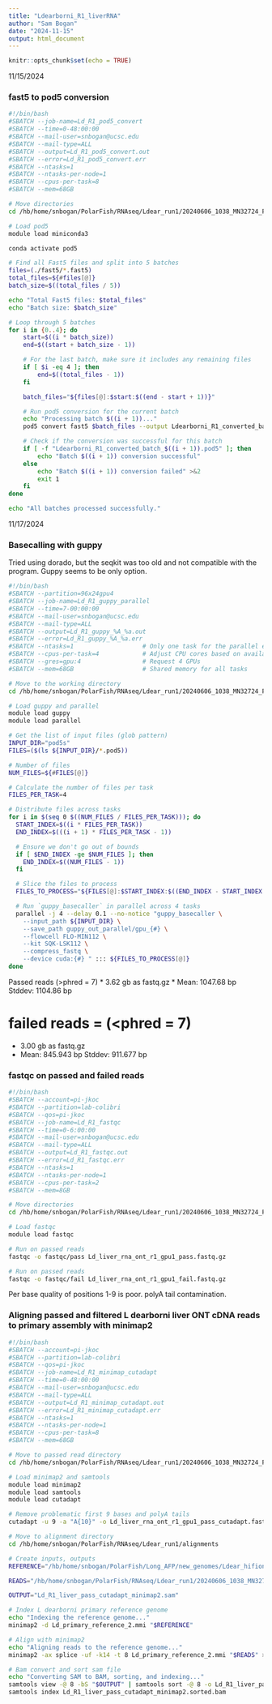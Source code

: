 ```yaml
---
title: "Ldearborni_R1_liverRNA"
author: "Sam Bogan"
date: "2024-11-15"
output: html_document
---
```


```r
knitr::opts_chunk$set(echo = TRUE)
```

11/15/2024

### fast5 to pod5 conversion

```bash

#!/bin/bash
#SBATCH --job-name=Ld_R1_pod5_convert
#SBATCH --time=0-48:00:00
#SBATCH --mail-user=snbogan@ucsc.edu
#SBATCH --mail-type=ALL
#SBATCH --output=Ld_R1_pod5_convert.out
#SBATCH --error=Ld_R1_pod5_convert.err
#SBATCH --ntasks=1
#SBATCH --ntasks-per-node=1
#SBATCH --cpus-per-task=8
#SBATCH --mem=68GB

# Move directories
cd /hb/home/snbogan/PolarFish/RNAseq/Ldear_run1/20240606_1038_MN32724_FAU44241_e56fb14d

# Load pod5
module load miniconda3

conda activate pod5

# Find all Fast5 files and split into 5 batches
files=(./fast5/*.fast5)
total_files=${#files[@]}
batch_size=$((total_files / 5))

echo "Total Fast5 files: $total_files"
echo "Batch size: $batch_size"

# Loop through 5 batches
for i in {0..4}; do
    start=$((i * batch_size))
    end=$((start + batch_size - 1))

    # For the last batch, make sure it includes any remaining files
    if [ $i -eq 4 ]; then
        end=$((total_files - 1))
    fi

    batch_files="${files[@]:$start:$((end - start + 1))}"

    # Run pod5 conversion for the current batch
    echo "Processing batch $((i + 1))..."
    pod5 convert fast5 $batch_files --output Ldearborni_R1_converted_batch_$((i + 1)).pod5

    # Check if the conversion was successful for this batch
    if [ -f "Ldearborni_R1_converted_batch_$((i + 1)).pod5" ]; then
        echo "Batch $((i + 1)) conversion successful"
    else
        echo "Batch $((i + 1)) conversion failed" >&2
        exit 1
    fi
done

echo "All batches processed successfully."


```

11/17/2024

### Basecalling with guppy

Tried using dorado, but the seqkit was too old and not compatible with the program. Guppy seems to be only option.

```bash

#!/bin/bash
#SBATCH --partition=96x24gpu4
#SBATCH --job-name=Ld_R1_guppy_parallel
#SBATCH --time=7-00:00:00
#SBATCH --mail-user=snbogan@ucsc.edu
#SBATCH --mail-type=ALL
#SBATCH --output=Ld_R1_guppy_%A_%a.out
#SBATCH --error=Ld_R1_guppy_%A_%a.err
#SBATCH --ntasks=1                   # Only one task for the parallel execution
#SBATCH --cpus-per-task=4            # Adjust CPU cores based on available resources
#SBATCH --gres=gpu:4                 # Request 4 GPUs
#SBATCH --mem=68GB                   # Shared memory for all tasks

# Move to the working directory
cd /hb/home/snbogan/PolarFish/RNAseq/Ldear_run1/20240606_1038_MN32724_FAU44241_e56fb14d

# Load guppy and parallel
module load guppy
module load parallel

# Get the list of input files (glob pattern)
INPUT_DIR="pod5s"
FILES=($(ls ${INPUT_DIR}/*.pod5))

# Number of files
NUM_FILES=${#FILES[@]}

# Calculate the number of files per task
FILES_PER_TASK=4

# Distribute files across tasks
for i in $(seq 0 $((NUM_FILES / FILES_PER_TASK))); do
  START_INDEX=$((i * FILES_PER_TASK))
  END_INDEX=$(((i + 1) * FILES_PER_TASK - 1))

  # Ensure we don't go out of bounds
  if [ $END_INDEX -ge $NUM_FILES ]; then
    END_INDEX=$((NUM_FILES - 1))
  fi

  # Slice the files to process
  FILES_TO_PROCESS="${FILES[@]:$START_INDEX:$((END_INDEX - START_INDEX + 1))}"

  # Run `guppy_basecaller` in parallel across 4 tasks
  parallel -j 4 --delay 0.1 --no-notice "guppy_basecaller \
    --input_path ${INPUT_DIR} \
    --save_path guppy_out_parallel/gpu_{#} \
    --flowcell FLO-MIN112 \
    --kit SQK-LSK112 \
    --compress_fastq \
    --device cuda:{#} " ::: ${FILES_TO_PROCESS[@]}
done

```

Passed reads (>phred = 7)
* 3.62 gb as fastq.gz
* Mean: 1047.68 bp Stddev: 1104.86 bp

# failed reads = (<phred = 7)
* 3.00 gb as fastq.gz
* Mean: 845.943 bp Stddev: 911.677 bp

### fastqc on passed and failed reads

```bash

#!/bin/bash
#SBATCH --account=pi-jkoc
#SBATCH --partition=lab-colibri
#SBATCH --qos=pi-jkoc
#SBATCH --job-name=Ld_R1_fastqc
#SBATCH --time=0-6:00:00
#SBATCH --mail-user=snbogan@ucsc.edu
#SBATCH --mail-type=ALL
#SBATCH --output=Ld_R1_fastqc.out
#SBATCH --error=Ld_R1_fastqc.err
#SBATCH --ntasks=1
#SBATCH --ntasks-per-node=1
#SBATCH --cpus-per-task=2
#SBATCH --mem=8GB

# Move directories
cd /hb/home/snbogan/PolarFish/RNAseq/Ldear_run1/20240606_1038_MN32724_FAU44241_e56fb14d/guppy_out_parallel

# Load fastqc
module load fastqc

# Run on passed reads
fastqc -o fastqc/pass Ld_liver_rna_ont_r1_gpu1_pass.fastq.gz

# Run on passed reads
fastqc -o fastqc/fail Ld_liver_rna_ont_r1_gpu1_fail.fastq.gz

```

Per base quality of positions 1-9 is poor. polyA tail contamination.

### Aligning passed and filtered L dearborni liver ONT cDNA reads to primary assembly with minimap2

```bash

#!/bin/bash
#SBATCH --account=pi-jkoc
#SBATCH --partition=lab-colibri
#SBATCH --qos=pi-jkoc
#SBATCH --job-name=Ld_R1_minimap_cutadapt
#SBATCH --time=0-48:00:00
#SBATCH --mail-user=snbogan@ucsc.edu
#SBATCH --mail-type=ALL
#SBATCH --output=Ld_R1_minimap_cutadapt.out
#SBATCH --error=Ld_R1_minimap_cutadapt.err
#SBATCH --ntasks=1
#SBATCH --ntasks-per-node=1
#SBATCH --cpus-per-task=8
#SBATCH --mem=68GB

# Move to passed read directory
cd /hb/home/snbogan/PolarFish/RNAseq/Ldear_run1/20240606_1038_MN32724_FAU44241_e56fb14d/guppy_out_parallel/

# Load minimap2 and samtools
module load minimap2
module load samtools
module load cutadapt

# Remove problematic first 9 bases and polyA tails
cutadapt -u 9 -a "A{10}" -o Ld_liver_rna_ont_r1_gpu1_pass_cutadapt.fastq.gz Ld_liver_rna_ont_r1_gpu1_pass.fastq.gz

# Move to alignment directory
cd /hb/home/snbogan/PolarFish/RNAseq/Ldear_run1/alignments

# Create inputs, outputs
REFERENCE="/hb/home/snbogan/PolarFish/Long_AFP/new_genomes/Ldear_hifionly.asm.bp.p_ctg.fa"

READS="/hb/home/snbogan/PolarFish/RNAseq/Ldear_run1/20240606_1038_MN32724_FAU44241_e56fb14d/guppy_out_parallel/Ld_liver_rna_ont_r1_gpu1_pass_cutadapt.fastq.gz"

OUTPUT="Ld_R1_liver_pass_cutadapt_minimap2.sam"

# Index L dearborni primary reference genome
echo "Indexing the reference genome..."
minimap2 -d Ld_primary_reference_2.mmi "$REFERENCE"

# Align with minimap2
echo "Aligning reads to the reference genome..."
minimap2 -ax splice -uf -k14 -t 8 Ld_primary_reference_2.mmi "$READS" > "$OUTPUT"

# Bam convert and sort sam file
echo "Converting SAM to BAM, sorting, and indexing..."
samtools view -@ 8 -bS "$OUTPUT" | samtools sort -@ 8 -o Ld_R1_liver_pass_cutadapt_minimap2.sorted.bam
samtools index Ld_R1_liver_pass_cutadapt_minimap2.sorted.bam

```


